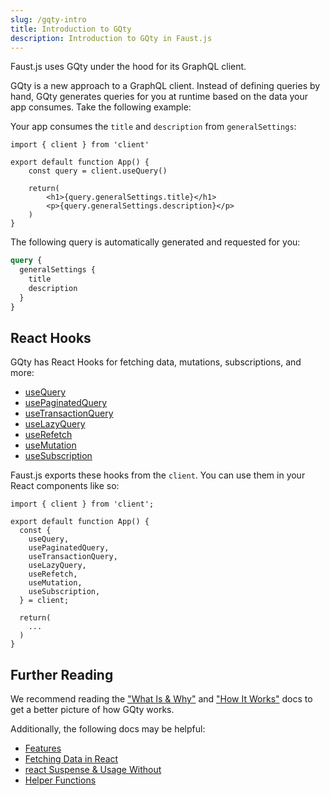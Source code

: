 ```yaml
---
slug: /gqty-intro
title: Introduction to GQty
description: Introduction to GQty in Faust.js
---
```


Faust.js uses GQty under the hood for its GraphQL client.

GQty is a new approach to a GraphQL client. Instead of defining queries by hand, GQty generates queries for you at runtime based on the data your app consumes. Take the following example:

Your app consumes the `title` and `description` from `generalSettings`:

```tsx title="Your App"
import { client } from 'client'

export default function App() {
    const query = client.useQuery()

    return(
        <h1>{query.generalSettings.title}</h1>
        <p>{query.generalSettings.description}</p>
    )
}
```

The following query is automatically generated and requested for you:

```graphql
query {
  generalSettings {
    title
    description
  }
}
```

## React Hooks

GQty has React Hooks for fetching data, mutations, subscriptions, and more:

- [useQuery](https://gqty.dev/docs/react/fetching-data#usequery)
- [usePaginatedQuery](https://gqty.dev/docs/react/fetching-data#usepaginatedquery)
- [useTransactionQuery](https://gqty.dev/docs/react/fetching-data#usetransactionquery)
- [useLazyQuery](https://gqty.dev/docs/react/fetching-data#uselazyquery)
- [useRefetch](https://gqty.dev/docs/react/fetching-data#userefetch)
- [useMutation](https://gqty.dev/docs/react/mutations#usemutation)
- [useSubscription](https://gqty.dev/docs/react/subscriptions#usesubscription)

Faust.js exports these hooks from the `client`. You can use them in your React components like so:

```tsx
import { client } from 'client';

export default function App() {
  const {
    useQuery,
    usePaginatedQuery,
    useTransactionQuery,
    useLazyQuery,
    useRefetch,
    useMutation,
    useSubscription,
  } = client;

  return(
    ...
  )
}
```

## Further Reading

We recommend reading the ["What Is & Why"](https://gqty.dev/docs/intro) and ["How It Works"](https://gqty.dev/docs/intro/how-it-works) docs to get a better picture of how GQty works.

Additionally, the following docs may be helpful:

- [Features](https://gqty.dev/docs/intro/features)
- [Fetching Data in React](https://gqty.dev/docs/react/fetching-data)
- [react Suspense & Usage Without](https://gqty.dev/docs/react/suspense)
- [Helper Functions](https://gqty.dev/docs/client/helper-functions)
